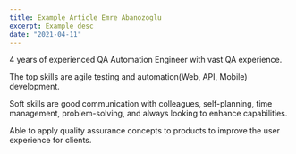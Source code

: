 ```yaml
---
title: Example Article Emre Abanozoglu
excerpt: Example desc
date: "2021-04-11"
---
```


4 years of experienced QA Automation Engineer with vast QA experience. 

The top skills are agile testing and automation(Web, API, Mobile) development. 

Soft skills are good communication with colleagues, self-planning, time management, problem-solving, and always looking to enhance capabilities. 

Able to apply quality assurance concepts to products to improve the user experience for clients. 

